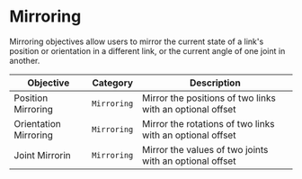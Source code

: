 # Mirroring

Mirroring objectives allow users to mirror the current state of a link's position or orientation in a different link, or the current angle of one joint in another.

| Objective | Category | Description |
| --- | --- | --- |
| Position Mirroring | `Mirroring` | Mirror the positions of two links with an optional offset |
| Orientation Mirroring |  `Mirroring`  | Mirror the rotations of two links with an optional offset |
| Joint Mirrorin|  `Mirroring`  | Mirror the values of two joints with an optional offset |